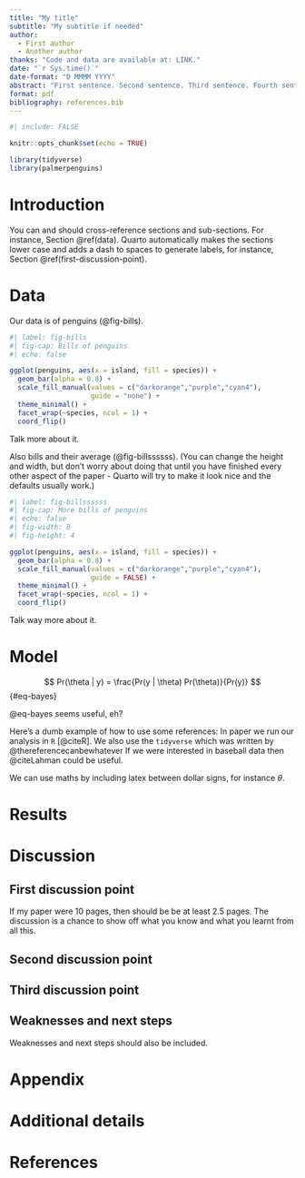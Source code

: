 ---
title: "My title"
subtitle: "My subtitle if needed"
author: 
  - First author
  - Another author
thanks: "Code and data are available at: LINK."
date: "`r Sys.time()`"
date-format: "D MMMM YYYY"
abstract: "First sentence. Second sentence. Third sentence. Fourth sentence."
format: pdf
bibliography: references.bib
---

```{r}
#| include: FALSE

knitr::opts_chunk$set(echo = TRUE)

library(tidyverse)
library(palmerpenguins)
```


# Introduction

You can and should cross-reference sections and sub-sections. For instance, Section \@ref(data). Quarto automatically makes the sections lower case and adds a dash to spaces to generate labels, for instance, Section \@ref(first-discussion-point). 



# Data

Our data is of penguins (@fig-bills).

```{r}
#| label: fig-bills
#| fig-cap: Bills of penguins
#| echo: false

ggplot(penguins, aes(x = island, fill = species)) +
  geom_bar(alpha = 0.8) +
  scale_fill_manual(values = c("darkorange","purple","cyan4"),
                    guide = "none") +
  theme_minimal() +
  facet_wrap(~species, ncol = 1) +
  coord_flip()
```

Talk more about it.

Also bills and their average (@fig-billssssss). (You can change the height and width, but don't worry about doing that until you have finished every other aspect of the paper - Quarto will try to make it look nice and the defaults usually work.)

```{r}
#| label: fig-billssssss
#| fig-cap: More bills of penguins
#| echo: false
#| fig-width: 8
#| fig-height: 4

ggplot(penguins, aes(x = island, fill = species)) +
  geom_bar(alpha = 0.8) +
  scale_fill_manual(values = c("darkorange","purple","cyan4"),
                    guide = FALSE) +
  theme_minimal() +
  facet_wrap(~species, ncol = 1) +
  coord_flip()
```

Talk way more about it. 



# Model

$$
Pr(\theta | y) = \frac{Pr(y | \theta) Pr(\theta)}{Pr(y)}
$$ {#eq-bayes}

@eq-bayes seems useful, eh?

Here's a dumb example of how to use some references: In paper we run our analysis in `R` [@citeR]. We also use the `tidyverse` which was written by @thereferencecanbewhatever If we were interested in baseball data then @citeLahman could be useful. 

We can use maths by including latex between dollar signs, for instance $\theta$.


# Results

# Discussion

## First discussion point

If my paper were 10 pages, then should be be at least 2.5 pages. The discussion is a chance to show off what you know and what you learnt from all this. 

## Second discussion point

## Third discussion point

## Weaknesses and next steps

Weaknesses and next steps should also be included.

\newpage

\appendix

# Appendix {-}


# Additional details


\newpage


# References


